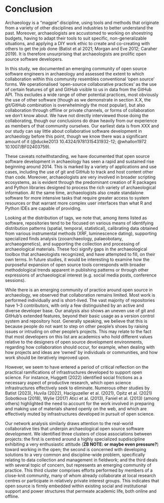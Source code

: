 # Conclusion

<!--

There is an emerging community of practice around open source in archaeology.

* It is limited and fragmented
  * A small set of subfields are represented
  * Probably most people still haven't heard it?
* Collaboration is limited
  * Most work remains solo & short-lived
  * Perhaps because open source norms conflict with academic norms?
* The members of this community face structural challenges in academia
-->

Archaeology is a "magpie" discipline, using tools and methods that originate from a variety of other disciplines and industries to better understand the past. 
Moreover, archaeologists are accustomed to working on shoestring budgets, having to adapt their tools to suit specific, non-generalizable situations, and applying a DIY work ethic to create and co-creating with others to get the job done (Batist et al 2021; Morgan and Eve 2012; Caraher 2019). 
It is therefore unsurprising that archaeologists are prolific open source software developers.

In this study, we documented an emerging community of open source software engineers in archaeology and assessed the extent to which collaboration within this community resembles conventional 'open source' forms. 
We operationalised 'open-source collaborative practices' as the use of certain features of git and GitHub visible to us in data from the GitHub API. 
This excludes a wide range of other potential practices, most obviously the use of other software (though as we demonstrate in section X.X, the git/GitHub combination is overwhelmingly the most popular), but also collaboration through offline or private channels, or forms of collaboration we don't know about. 
We have not directly interviewed those doing the collaborating, though our conclusions do draw heavily from our experience as members of that community ourselves. 
Our earliest data is from XXX and our study can say little about collaborative software development in archaeology before this point, though we know there was a significant amount of it (@ducke2013 10.4324/9781315431932-12; @whallon1972 10.1007/BF02403759). 

These caveats notwithstanding, we have documented that open source software development in archaeology has seen a rapid and sustained rise beginning around 2014. 
This is marked by a variety of applications and use cases, including the use of git and GitHub to track and host content other than code. 
Moreover, archaeologists are very involved in broader scripting ecosystems, as is evident through the predominant creation of R packages and Python libraries designed to process the rich variety of archaeological information. 
At the same time, archaeologists also create standalone software for more intensive tasks that require greater access to system resources or that warrant more complex user interfaces than what R and Python IDEs are capable of providing.

Looking at the distribution of tags, we note that, among items listed as software, repositories tend to be focused on 
various means of identifying distribution patterns (spatial, temporal, statistical), 
calibrating data obtained from various instrumental methods (XRF, luminescence dating), 
supporting specialized finds analysis (zooarchaeology, palaeobotany, archaeogenetics), 
and supporting the collection and processing of archaeological materials.
These foci signify gaps in the archaeological toolbox that archaeologists recognized, and have attempted to fill, on their own terms.
In future studies, it would be interesting to examine how the purposeful expansion of open source tools corresponds with broader methodological trends apparent in publishing patterns or through other expressions of archaeological interest (e.g. social media posts, conference sessions).

While there is an emerging community of practice around open source in archaeology, we observed that collaboration remains limited. 
Most work is performed individually and is short-lived. 
The vast majority of repositories have 1--3 contributors, with only a few distinguished by an active and diverse developer base. 
Our analysis also shows an uneven use of git and GitHub's extended features, beyond their basic usage as a version control system and repository host. 
Generally speaking, we believe that this is because people do not want to step on other people's shoes by raising issues or intruding on other people's projects. 
This may relate to the fact that most developers on this list are academics who hold different values relative to the designers of open source development environments, regarding how collaboration should occur, for example, when dealing with how projects and ideas are 'owned' by individuals or communities, and how work should be iteratively improved upon.

However, we seem to have entered a period of critical reflection on the practical ramifications of infrastructures developed to support open science. 
For instance, Huggett (2022) identified social frictions as a necessary aspect of productive research, which open science infrastructures effectively seek to eliminate. 
Numerous other studies by Batist (2023), Huvila (2022), Haciguzeller et al. (2021), Opitz et al. (2021) Sobotkova (2018), Wylie (2017) Atici et al. (2013), Faniel et al. (2013) (among others) highlighted the need to account for the work involved in preparing and making use of materials shared openly on the web, and which are effectively muted by infrastructures developed in pursuit of open science.

Our network analysis similarly draws attention to the real-world collaborative ties that underpin archaeological open source software development. We identified three clusters of close associations between projects: 
the first is centred around a highly specialized supdiscipline exhibiting a very enthusiastic attitude (**ZB NOTE: or maybe even pressure?**) toward working in the open; 
the second is concerned with developing solutions to a very common and discipline-wide problem, specifically relating to data collection and management in fieldwork; 
and the third deals with several topic of concern, but represents an emerging community of practice. 
This third cluster comprises efforts performed by members of a close-knit community, many of whom already collaborate at local research centres or participate in relatively private interest groups. 
This indicates that open source is firmly embedded within existing social and institutional support and power structures that permeate academic life, both online and offline. 

